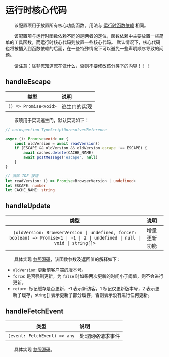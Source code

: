 # 运行时核心代码

&emsp;&emsp;该配置项用于放置所有核心功能函数，用法与 [运行时函数依赖](/config/runtime_dep) 相同。

&emsp;&emsp;该配置项与运行时函数依赖不同的是两者的定位，函数依赖中主要放置一些简单的工具函数，而运行时核心代码则放置一些核心代码。 默认情况下，核心代码也将被插入到函数依赖的后面，在一些特殊情况下可以避免一些声明顺序导致的问题。

&emsp;&emsp;请注意：除非您知道您在做什么，否则不要修改该分类下的内容！！！

## handleEscape

|          类型           | 说明     |
|:---------------------:|:-------|
| `() => Promise<void>` | 逃生门的实现 |

&emsp;&emsp;该项用于实现逃生门，默认实现如下：

```typescript
// noinspection TypeScriptUnresolvedReference

async (): Promise<void> => {
    const oldVersion = await readVersion()
    if (ESCAPE && oldVersion && oldVersion.escape !== ESCAPE) {
        await caches.delete(CACHE_NAME)
        await postMessage('escape', null)
    }
}

// 消除 IDE 报错
let readVersion: () => Promise<BrowserVersion | undefined>
let ESCAPE: number
let CACHE_NAME: string
```

## handleUpdate

|                                                               类型                                                               | 说明     |
|:------------------------------------------------------------------------------------------------------------------------------:|:-------|
| `(oldVersion: BrowserVersion \| undefined, force?: boolean) => Promise<1 \| -1 \| 2 \| undefined \| null \| void \| string[]>` | 增量更新功能 |

&emsp;&emsp;具体实现 [参照源码](https://github.com/EmptyDreams/swpp-backends/blob/v3/src/swpp/database/RuntimeCoreCode.ts)，该函数参数及返回值的解释如下：

+ `oldVersion`: 更新前客户端的版本号。
+ `force`: 是否强制更新，为 `false` 时如果两次更新的时间小于阈值，则不会进行更新。
+ `return`: 标记缓存是否更新，-1 表示新访客，1 标记仅更新版本号，2 表示更新了缓存，string[] 表示更新了部分缓存，否则表示没有进行任何更新。

## handleFetchEvent

|              类型              | 说明       |
|:----------------------------:|:---------|
| `(event: FetchEvent) => any` | 处理网络请求事件 |

&emsp;&emsp;具体实现 [参照源码](https://github.com/EmptyDreams/swpp-backends/blob/v3/src/swpp/database/RuntimeCoreCode.ts)。